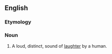 ==English==

===Etymology===
{{compound|en|horse|laugh}}

===Noun===
{{en-noun}}

# A loud, distinct, sound of [[laughter]] by a human.